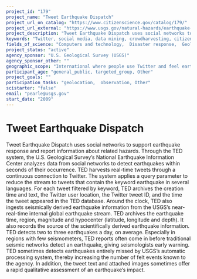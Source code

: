 ```yaml
---
project_id: "179"
project_name: "Tweet Earthquake Dispatch"
project_url_on_catalog: "https://www.citizenscience.gov/catalog/179/"
project_url_external: "https://www.usgs.gov/natural-hazards/earthquake-hazards/science/tweet-earthquake-dispatch?qt-science_center_objects=0#qt-science_center_objects"
project_description: "Tweet Earthquake Dispatch uses social networks to support earthquake response and report information about related hazards. Through the TED system, the U.S. Geological Survey\u2019s National Earthquake Information Center analyzes data from social networks to detect earthquakes within seconds of their occurrence. TED harvests real-time tweets through a continuous connection to Twitter. The system applies a query parameter to reduce the stream to tweets that contain the keyword earthquake in several languages. For each tweet filtered by keyword, TED archives the creation time and text, the Twitter user location, the Twitter tweet ID, and the time the tweet appeared in the TED database. Around the clock, TED also ingests seismically derived earthquake information from the USGS\u2019s near-real-time internal global earthquake stream. TED archives the earthquake time, region, magnitude and hypocenter (latitude, longitude and depth). It also records the source of the scientifically derived earthquake information. TED detects two to three earthquakes a day, on average. Especially in regions with few seismometers, TED reports often come in before traditional seismic networks detect an earthquake, giving seismologists early warning. TED sometimes detects earthquakes entirely missed by USGS\u2019s automatic processing system, thereby increasing the number of felt events known to the agency. In addition, the tweet text and attached images sometimes offer a rapid qualitative assessment of an earthquake\u2019s impact."
keywords: "Twitter, social media, data mining, crowdharvesting, citizen seismology"
fields_of_science: "Computers and technology,  Disaster response,  Geology and earth science"
project_status: "active"
agency_sponsor: "U.S. Geological Survey (USGS)"
agency_sponsor_other: ""
geographic_scope: "International where people use Twitter and feel earthquakes"
participant_age: "general_public, targeted_group, Other"
project_goals: ""
participation_tasks: "geolocation,  observation, Other"
scistarter: "false"
email: "pearle@usgs.gov"
start_date: "2009"
---
```


# Tweet Earthquake Dispatch

Tweet Earthquake Dispatch uses social networks to support earthquake response and report information about related hazards. Through the TED system, the U.S. Geological Survey’s National Earthquake Information Center analyzes data from social networks to detect earthquakes within seconds of their occurrence. TED harvests real-time tweets through a continuous connection to Twitter. The system applies a query parameter to reduce the stream to tweets that contain the keyword earthquake in several languages. For each tweet filtered by keyword, TED archives the creation time and text, the Twitter user location, the Twitter tweet ID, and the time the tweet appeared in the TED database. Around the clock, TED also ingests seismically derived earthquake information from the USGS’s near-real-time internal global earthquake stream. TED archives the earthquake time, region, magnitude and hypocenter (latitude, longitude and depth). It also records the source of the scientifically derived earthquake information. TED detects two to three earthquakes a day, on average. Especially in regions with few seismometers, TED reports often come in before traditional seismic networks detect an earthquake, giving seismologists early warning. TED sometimes detects earthquakes entirely missed by USGS’s automatic processing system, thereby increasing the number of felt events known to the agency. In addition, the tweet text and attached images sometimes offer a rapid qualitative assessment of an earthquake’s impact.
